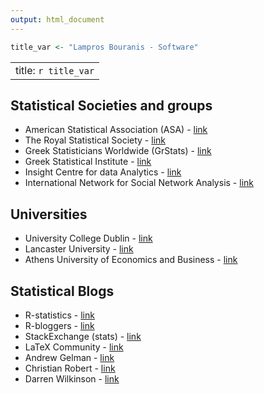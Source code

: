```yaml
---
output: html_document
---
```


```r
title_var <- "Lampros Bouranis - Software"
```    
---
title: `r title_var`
---

<link rel="stylesheet" href="styles.css" type="text/css">

<!-- Global site tag (gtag.js) - Google Analytics -->
<script async src="https://www.googletagmanager.com/gtag/js?id=UA-51103728-2"></script>
<script>
  window.dataLayer = window.dataLayer || [];
  function gtag(){dataLayer.push(arguments);}
  gtag('js', new Date());

  gtag('config', 'UA-51103728-2');
</script>

<style>
.title {display: none}
.body {text-align: justify}
</style>

## Statistical Societies and groups
* American Statistical Association (ASA) - [link](https://www.amstat.org)
* The Royal Statistical Society - [link](https://www.rss.org.uk)
* Greek Statisticians Worldwide (GrStats) - [link](http://www2.stat-athens.aueb.gr/~grstats/)
* Greek Statistical Institute - [link](http://www.esi-stat.gr)
* Insight Centre for data Analytics - [link](https://www.insight-centre.org)
* International Network for Social Network Analysis - [link](https://www.insna.org)

## Universities
* University College Dublin - [link](http://www.ucd.ie/mathsciences/)
* Lancaster University - [link](https://www.lancaster.ac.uk/maths/)
* Athens University of Economics and Business - [link](https://www.dept.aueb.gr/stat)

## Statistical Blogs
* R-statistics - [link](https://www.r-statistics.com/)
* R-bloggers - [link](https://www.r-bloggers.com/)
* StackExchange (stats) - [link](https://stats.stackexchange.com)
* LaTeX Community - [link](https://www.latex-community.org)
* Andrew Gelman - [link](https://andrewgelman.com)
* Christian Robert - [link](https://xianblog.wordpress.com)
* Darren Wilkinson - [link](https://darrenjw.wordpress.com)
